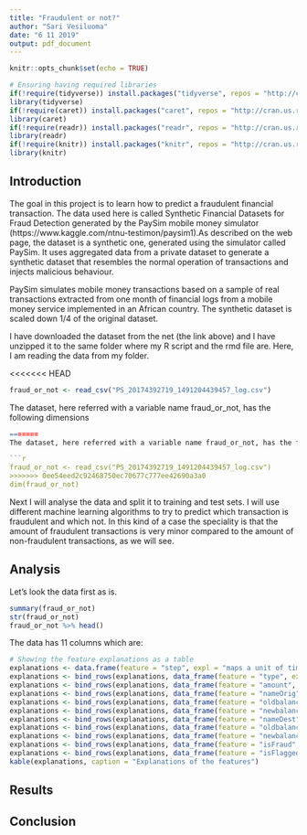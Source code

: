 ```yaml
---
title: "Fraudulent or not?"
author: "Sari Vesiluoma"
date: "6 11 2019"
output: pdf_document
---
```


```r
knitr::opts_chunk$set(echo = TRUE)
```

```r
# Ensuring having required libraries
if(!require(tidyverse)) install.packages("tidyverse", repos = "http://cran.us.r-project.org")
library(tidyverse)
if(!require(caret)) install.packages("caret", repos = "http://cran.us.r-project.org")
library(caret)
if(!require(readr)) install.packages("readr", repos = "http://cran.us.r-project.org")
library(readr)
if(!require(knitr)) install.packages("knitr", repos = "http://cran.us.r-project.org")
library(knitr)
```

## Introduction

The goal in this project is to learn how to predict a fraudulent financial transaction. The data used here is called Synthetic Financial Datasets for Fraud Detection generated by the PaySim mobile money simulator (https://www.kaggle.com/ntnu-testimon/paysim1).As described on the web page, the dataset is a synthetic one, generated using the simulator called PaySim. It uses aggregated data from a private dataset to generate a synthetic dataset that resembles the normal operation of transactions and injects malicious behaviour. 

PaySim simulates mobile money transactions based on a sample of real transactions extracted from one month of financial logs from a mobile money service implemented in an African country. The synthetic dataset is scaled down 1/4 of the original dataset.

I have downloaded the dataset from the net (the link above) and I have unzipped it to the same folder where my R script and the rmd file are. Here, I am reading the data from my folder. 

<<<<<<< HEAD
```r
fraud_or_not <- read_csv("PS_20174392719_1491204439457_log.csv")
```

The dataset, here referred with a variable name fraud_or_not, has the following dimensions

```r
=======
The dataset, here referred with a variable name fraud_or_not, has the following dimensions

```r
fraud_or_not <- read_csv("PS_20174392719_1491204439457_log.csv")
>>>>>>> 0ee54eed2c92468750ec70677c777ee42690a3a0
dim(fraud_or_not)
```

Next I will analyse the data and split it to training and test sets. I will use different machine learning algorithms to try to predict which transaction is fraudulent and which not. In this kind of a case the speciality is that the amount of fraudulent transactions is very minor compared to the amount of non-fraudulent transactions, as we will see. 


## Analysis

Let's look the data first as is. 

```r
summary(fraud_or_not)
str(fraud_or_not)
fraud_or_not %>% head()
```

The data has 11 columns which are:

```r
# Showing the feature explanations as a table
explanations <- data.frame(feature = "step", expl = "maps a unit of time in the real world. In this case 1 step is 1 hour of time. Total steps 744 (30 days simulation).")
explanations <- bind_rows(explanations, data_frame(feature = "type", expl = "CASH-IN, CASH-OUT, DEBIT, PAYMENT and TRANSFER."))
explanations <- bind_rows(explanations, data_frame(feature = "amount", expl = "amount of the transaction in local currency."))
explanations <- bind_rows(explanations, data_frame(feature = "nameOrig", expl = "customer who started the transaction"))
explanations <- bind_rows(explanations, data_frame(feature = "oldbalanceOrg", expl = "initial balance before the transaction"))
explanations <- bind_rows(explanations, data_frame(feature = "newbalanceOrig", expl = "new balance after the transaction"))
explanations <- bind_rows(explanations, data_frame(feature = "nameDest", expl = "customer who is the recipient of the transaction"))
explanations <- bind_rows(explanations, data_frame(feature = "oldbalanceDest", expl = "initial balance recipient before the transaction. Note that there is not information for customers that start with M (Merchants)."))
explanations <- bind_rows(explanations, data_frame(feature = "newbalanceDest", expl = "new balance recipient after the transaction. Note that there is not information for customers that start with M (Merchants)."))
explanations <- bind_rows(explanations, data_frame(feature = "isFraud", expl = "This is the transactions made by the fraudulent agents inside the simulation. In this specific dataset the fraudulent behavior of the agents aims to profit by taking control or customers accounts and try to empty the funds by transferring to another account and then cashing out of the system."))
explanations <- bind_rows(explanations, data_frame(feature = "isFlaggedFraud", expl = "The business model aims to control massive transfers from one account to another and flags illegal attempts. An illegal attempt in this dataset is an attempt to transfer more than 200.000 in a single transaction."))
kable(explanations, caption = "Explanations of the features")
```


## Results


## Conclusion